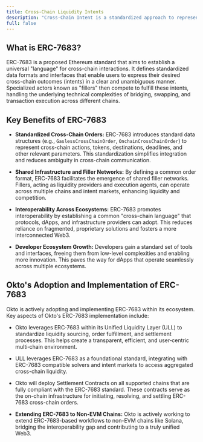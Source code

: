 ```yaml
---
title: Cross-Chain Liquidity Intents
description: "Cross-Chain Intent is a standardized approach to representing and fulfilling user requests that span multiple blockchains. ERC-7683 defines a universal “language” for describing these intents, letting specialized “fillers” handle the bridging, swapping, and final settlement. The Okto Ecosystem is adopting the ERC‑7683 standard as part of its effort to simplify cross‑chain interactions."
full: false
---
```


## What is ERC-7683? 

ERC-7683 is a proposed Ethereum standard that aims to establish a universal "language" for cross-chain interactions. It defines standardized data formats and interfaces that enable users to express their desired cross-chain outcomes (intents) in a clear and unambiguous manner. Specialized actors known as "fillers" then compete to fulfill these intents, handling the underlying technical complexities of bridging, swapping, and transaction execution across different chains.

## Key Benefits of ERC-7683

*   **Standardized Cross-Chain Orders:** ERC-7683 introduces standard data structures (e.g., `GaslessCrossChainOrder`, `OnchainCrossChainOrder`) to represent cross-chain actions, tokens, destinations, deadlines, and other relevant parameters. This standardization simplifies integration and reduces ambiguity in cross-chain communication.

*   **Shared Infrastructure and Filler Networks:** By defining a common order format, ERC-7683 facilitates the emergence of shared filler networks. Fillers, acting as liquidity providers and execution agents, can operate across multiple chains and intent markets, enhancing liquidity and competition.

*   **Interoperability Across Ecosystems:** ERC-7683 promotes interoperability by establishing a common "cross-chain language" that protocols, dApps, and infrastructure providers can adopt. This reduces reliance on fragmented, proprietary solutions and fosters a more interconnected Web3.

*   **Developer Ecosystem Growth:** Developers gain a standard set of tools and interfaces, freeing them from low-level complexities and enabling more innovation. This paves the way for dApps that operate seamlessly across multiple ecosystems.

## Okto's Adoption and Implementation of ERC-7683

Okto is actively adopting and implementing ERC-7683 within its ecosystem. Key aspects of Okto's ERC-7683 implementation include:

- Okto leverages ERC‑7683 within its Unified Liquidity Layer (ULL) to standardize liquidity sourcing, order fulfillment, and settlement processes. This helps create a transparent, efficient, and user‑centric multi‑chain environment.

- ULL leverages ERC-7683 as a foundational standard, integrating with ERC-7683 compatible solvers and intent markets to access aggregated cross-chain liquidity.

- Okto will deploy Settlement Contracts on all supported chains that are fully compliant with the ERC-7683 standard. These contracts serve as the on-chain infrastructure for initiating, resolving, and settling ERC-7683 cross-chain orders.

- **Extending ERC-7683 to Non-EVM Chains:** Okto is actively working to extend ERC-7683-based workflows to non-EVM chains like Solana, bridging the interoperability gap and contributing to a truly unified Web3.
